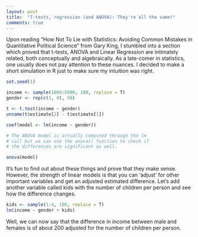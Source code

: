 ```yaml
---
layout: post
title:  "T-tests, regression (and ANOVA): They're all the same!"
comments: true
---
```


Upon reading "How Not To Lie with Statistics: Avoiding Common Mistakes in Quantitative Political Science" from Gary King, I stumbled into a section which proved that t-tests, ANOVA and Linear Regression are intimately related, both conceptually and algebraically. As a late-comer in statistics, one usually does not pay attention to these nuances. I decided to make a short simulation in R just to make sure my intuition was right.

```r
set.seed(1)

income <- sample(1000:5000, 100, replace = T)
gender <- rep(c(1, 0), 50)
```

```r
t <- t.test(income ~ gender)
unname(t$estimate[2] - t$estimate[1])
```

```r
coef(model <- lm(income ~ gender))
```

```r
# The ANOVA model is actually computed through the lm
# call but we can use the anova() function to check if
# the differences are significant as well.

anova(model)
```

It's fun to find out about these things and prove that they make sense. However, the strength of linear models is that you can ‘adjust' for other important variables and get an adjusted estimated difference. Let's add another variable called kids with the number of children per person and see how the difference changes.

```r
kids <- sample(1:4, 100, replace = T)
lm(income ~ gender + kids)
```

Well, we can now say that the difference in income between male and females is of about 200 adjusted for the number of children per person.